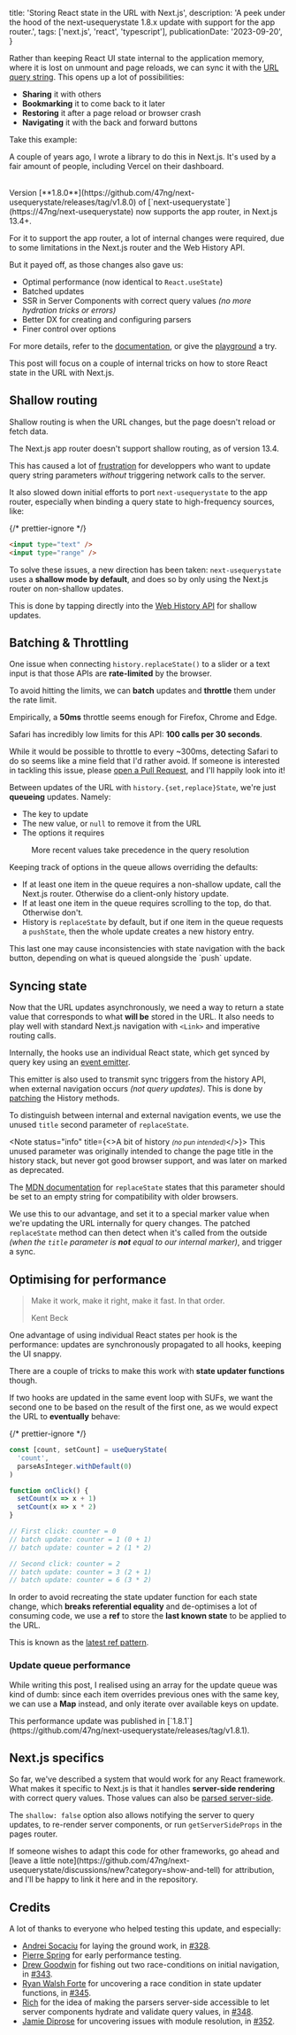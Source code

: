   title: 'Storing React state in the URL with Next.js',
  description:
    'A peek under the hood of the next-usequerystate 1.8.x update with support for the app router.',
  tags: ['next.js', 'react', 'typescript'],
  publicationDate: '2023-09-20',
}


Rather than keeping React UI state internal to the application memory, where it is lost on unmount and page reloads,
we can sync it with the [URL query string](https://en.wikipedia.org/wiki/Query_string).
This opens up a lot of possibilities:

- **Sharing** it with others
- **Bookmarking** it to come back to it later
- **Restoring** it after a page reload or browser crash
- **Navigating** it with the back and forward buttons

Take this example:


<Demo />

A couple of years ago, I wrote a library to do this in Next.js. It's used
by a fair amount of people, including Vercel on their dashboard.

<NpmPackage
  pkg="next-usequerystate"
  repo="47ng/next-usequerystate"
  accent="text-indigo-500 dark:text-indigo-400"
/>

<br />

<Note status="success" title="Announcement" icon={FiPackage}>
  Version
  [**1.8.0**](https://github.com/47ng/next-usequerystate/releases/tag/v1.8.0) of
  [`next-usequerystate`](https://47ng/next-usequerystate) now supports the app
  router, in Next.js 13.4+.
</Note>

For it to support the app router, a lot of internal changes were required, due
to some limitations in the Next.js router and the Web History API.

But it payed off, as those changes also gave us:

- Optimal performance (now identical to `React.useState`)
- Batched updates
- SSR in Server Components with correct query values _(no more hydration tricks or errors)_
- Better DX for creating and configuring parsers
- Finer control over options

For more details, refer to the [documentation](https://github.com/47ng/next-usequerystate#readme),
or give the [playground](https://next-usequerystate.vercel.app/) a try.

This post will focus on a couple of internal tricks on how to store React
state in the URL with Next.js.

## Shallow routing

<Note status="info" title="Definition">
  Shallow routing is when the URL changes, but the page doesn't reload or fetch
  data.
</Note>

The Next.js app router doesn't support shallow routing, as of version 13.4.

This has caused a lot of [frustration](https://github.com/vercel/next.js/discussions/48110)
for developpers who want to update query string parameters _without_ triggering
network calls to the server.

It also slowed down initial efforts to port `next-usequerystate` to the app router,
especially when binding a query state to high-frequency sources, like:

{/* prettier-ignore */}
```html
<input type="text" />
<input type="range" />
```

To solve these issues, a new direction has been taken: `next-usequerystate` uses
a **shallow mode by default**, and does so by only using the Next.js router
on non-shallow updates.

This is done by tapping directly into the [Web History API](https://developer.mozilla.org/en-US/docs/Web/API/History_API/Working_with_the_History_API)
for shallow updates.

## Batching & Throttling

One issue when connecting `history.replaceState()` to a slider or a text input
is that those APIs are **rate-limited** by the browser.

To avoid hitting the limits, we can **batch** updates and **throttle** them under the
rate limit.

Empirically, a **50ms** throttle seems enough for Firefox, Chrome and Edge.

<Note status="warning" title="Note for Safari users">

Safari has incredibly low limits for this API: **100 calls per 30 seconds**.

While it would be possible to throttle to every ~300ms, detecting Safari to do so
seems like a mine field that I'd rather avoid. If someone is interested in tackling
this issue, please [open a Pull Request](https://github.com/47ng/next-usequerystate/fork),
and I'll happily look into it!

</Note>

Between updates of the URL with `history.{set,replace}State`, we're just **queueing**
updates. Namely:

- The key to update
- The new value, or `null` to remove it from the URL
- The options it requires


<figure>
  <UpdateQueue
    className="w-full dark:invert dark:hue-rotate-180"
    height={null}
  />
  <figcaption>
    More recent values take precedence in the query resolution
  </figcaption>
</figure>

Keeping track of options in the queue allows overriding the defaults:

- If at least one item in the queue requires a non-shallow update, call the Next.js router.
  Otherwise do a client-only history update.
- If at least one item in the queue requires scrolling to the top, do that. Otherwise don't.
- History is `replaceState` by default, but if one item in the queue requests a `pushState`,
  then the whole update creates a new history entry.

<Note status="warning">
  This last one may cause inconsistencies with state navigation with the back
  button, depending on what is queued alongside the `push` update.
</Note>

## Syncing state

Now that the URL updates asynchronously, we need a way to return a state value
that corresponds to what **will be** stored in the URL. It also needs to play
well with standard Next.js navigation with `<Link>` and imperative routing calls.

Internally, the hooks use an individual React state, which get synced by query key
using an [event emitter](https://github.com/developit/mitt).

This emitter is also used to transmit sync triggers from the history API, when
external navigation occurs _(not query updates)_. This is done by [patching](https://github.com/47ng/next-usequerystate/blob/32c764403b86ced7a676470eb4bce4f5c6697945/src/lib/sync.ts#L28-L81)
the History methods.

To distinguish between internal and external navigation events, we use the
unused `title` second parameter of `replaceState`.

<Note status="info" title={<>A bit of history <small><em>(no pun intended)</em></small></>}>
  This unused parameter was originally intended to change the page title in the
  history stack, but never got good browser support, and was later on marked as
  deprecated.

The [MDN documentation](https://developer.mozilla.org/en-US/docs/Web/API/History/replaceState#parameters) for `replaceState` states that this parameter should be
set to an empty string for compatibility with older browsers.

</Note>

We use this to our advantage, and set it to a special marker value when we're
updating the URL internally for query changes. The patched `replaceState` method
can then detect when it's called from the outside _(when the `title` parameter
is **not** equal to our internal marker)_, and trigger a sync.

## Optimising for performance

> Make it work, make it right, make it fast. In that order.
>
> <figcaption>Kent Beck</figcaption>

One advantage of using individual React states per hook is the performance:
updates are synchronously propagated to all hooks, keeping the UI snappy.

There are a couple of tricks to make this work with **state updater functions** though.

If two hooks are updated in the same event loop with SUFs, we want the second one
to be based on the result of the first one, as we would expect the URL to
**eventually** behave:

{/* prettier-ignore */}
```ts
const [count, setCount] = useQueryState(
  'count',
  parseAsInteger.withDefault(0)
)

function onClick() {
  setCount(x => x + 1)
  setCount(x => x * 2)
}

// First click: counter = 0
// batch update: counter = 1 (0 + 1)
// batch update: counter = 2 (1 * 2)

// Second click: counter = 2
// batch update: counter = 3 (2 + 1)
// batch update: counter = 6 (3 * 2)
```

In order to avoid recreating the state updater function for each state change,
which **breaks referential equality** and de-optimises a lot of consuming code,
we use a **ref** to store the **last known state** to be applied to the URL.

This is known as the [latest ref pattern](https://epicreact.dev/the-latest-ref-pattern-in-react/).

### Update queue performance

While writing this post, I realised using an array for the update queue was kind
of dumb: since each item overrides previous ones with the same key, we can use
a **Map** instead, and only iterate over available keys on update.

<Note status="success">
  This performance update was published in
  [`1.8.1`](https://github.com/47ng/next-usequerystate/releases/tag/v1.8.1).
</Note>

## Next.js specifics

So far, we've described a system that would work for any React framework.
What makes it specific to Next.js is that it handles **server-side rendering**
with correct query values. Those values can also be
[parsed server-side](https://github.com/47ng/next-usequerystate#using-parsers-in-server-components).

The `shallow: false` option also allows notifying the server to query updates,
to re-render server components, or run `getServerSideProps` in the pages router.

<Note>
  If someone wishes to adapt this code for other frameworks, go ahead and [leave
  a little
  note](https://github.com/47ng/next-usequerystate/discussions/new?category=show-and-tell)
  for attribution, and I'll be happy to link it here and in the repository.
</Note>

## Credits

A lot of thanks to everyone who helped testing this update, and especially:

- [Andrei Socaciu](https://github.com/andreisocaciu) for laying the
  ground work, in [#328](https://github.com/47ng/next-usequerystate/pull/328).
- [Pierre Spring](https://fosstodon.org/@caillou) for early performance testing.
- [Drew Goodwin](https://github.com/tacomanator) for fishing out two race-conditions
  on initial navigation, in [#343](https://github.com/47ng/next-usequerystate/discussions/343#discussioncomment-6975945).
- [Ryan Walsh Forte](https://github.com/ryan-walsh-forte) for uncovering a race
  condition in state updater functions, in [#345](https://github.com/47ng/next-usequerystate/issues/345).
- [Rich](https://github.com/r1chm8) for the idea of making the parsers
  server-side accessible to let server components hydrate and validate query values,
  in [#348](https://github.com/47ng/next-usequerystate/discussions/348).
- [Jamie Diprose](https://github.com/jdddog) for uncovering issues with module
  resolution, in [#352](https://github.com/47ng/next-usequerystate/discussions/352).
